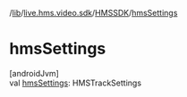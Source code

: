 /[lib](/api-reference/android/v2/home/content)/[live.hms.video.sdk](../index)/[HMSSDK](index)/[hmsSettings](hms-settings)

# hmsSettings

[androidJvm]\
val [hmsSettings](hms-settings): HMSTrackSettings
